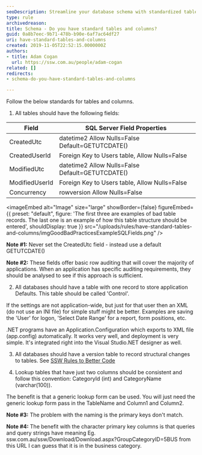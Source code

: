 ```yaml
---
seoDescription: Streamline your database schema with standardized tables and columns for efficient auditing, version control, and application defaults.
type: rule
archivedreason:
title: Schema - Do you have standard tables and columns?
guid: 0a8b7eec-9b71-478b-b90e-6af7ac64df27
uri: have-standard-tables-and-columns
created: 2019-11-05T22:52:15.0000000Z
authors:
- title: Adam Cogan
  url: https://ssw.com.au/people/adam-cogan
related: []
redirects:
- schema-do-you-have-standard-tables-and-columns

---
```


Follow the below standards for tables and columns.

1. All tables should have the following fields:

| **Field**  |  **SQL Server Field Properties**  |
| --- | --- |
| CreatedUtc | datetime2 Allow Nulls=False Default=GETUTCDATE() |
| CreatedUserId | Foreign Key to Users table, Allow Nulls=False |
| ModifiedUtc | datetime2 Allow Nulls=False Default=GETUTCDATE() |
| ModifiedUserId | Foreign Key to Users table, Allow Nulls=False |
| Concurrency | rowversion Allow Nulls=False|

<imageEmbed
  alt="Image"
  size="large"
  showBorder={false}
  figureEmbed={{
    preset: "default",
    figure: 'The first three are examples of bad table records. The last one is an example of how this table structure should be entered',
    shouldDisplay: true
  }}
  src="/uploads/rules/have-standard-tables-and-columns/imgGoodBadPracticesExampleSQLFields.png"
/>

**Note #1:** Never set the CreatedUtc field - instead use a default GETUTCDATE()

**Note #2:** These fields offer basic row auditing that will cover the majority of applications. When an application has specific auditing requirements, they should be analysed to see if this approach is sufficient.

2. All databases should have a table with one record to store application Defaults. This table should be called 'Control'.

If the settings are not application-wide, but just for that user then an XML (do not use an INI file) for simple stuff might be better. Examples are saving the 'User' for logon, 'Select Date Range' for a report, form positions, etc.

.NET programs have an Application.Configuration which exports to XML file (app.config) automatically. It works very well, and deployment is very simple. It's integrated right into the Visual Studio.NET designer as well.

3. All databases should have a version table to record structural changes to tables. See [SSW Rules to Better Code](/rules-to-better-code)

4. Lookup tables that have just two columns should be consistent and follow this convention: CategoryId (int) and CategoryName (varchar(100)).

The benefit is that a generic lookup form can be used. You will just need the generic lookup form pass in the TableName and Column1 and Column2.

**Note #3:** The problem with the naming is the primary keys don't match.

**Note #4:** The benefit with the character primary key columns is that queries and query strings have meaning Eg. ssw.com.au/ssw/Download/Download.aspx?GroupCategoryID=5BUS from this URL I can guess that it is in the business category.